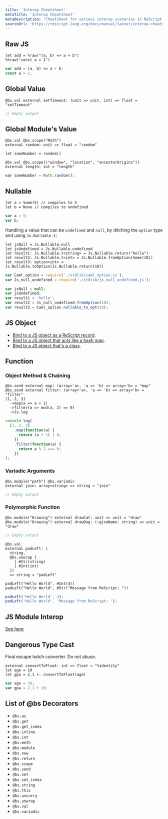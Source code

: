 ```yaml
---
title: 'Interop Cheatsheet'
metaTitle: 'Interop Cheatsheet'
metaDescription: 'Cheatsheet for various interop scenarios in ReScript'
sourceUrl: 'https://rescript-lang.org/docs/manual/latest/interop-cheatsheet'
---
```


<!-- TODO: this should be a glossary instead -->

## Raw JS

```reason
let add = %raw("(a, b) => a + b")
%%raw("const a = 1")
```

```js
var add = (a, b) => a + b;
const a = 1;
```

## Global Value

```reason
@bs.val external setTimeout: (unit => unit, int) => float = "setTimeout"
```

```js
// Empty output
```

## Global Module's Value

```reason
@bs.val @bs.scope("Math")
external random: unit => float = "random"

let someNumber = random()

@bs.val @bs.scope(("window", "location", "ancestorOrigins"))
external length: int = "length"
```

```js
var someNumber = Math.random();
```

## Nullable

```reason
let a = Some(5) // compiles to 5
let b = None // compiles to undefined
```

```js
var a = 5;
var b;
```

Handling a value that can be `undefined` and `null`, by ditching the `option` type and using `Js.Nullable.t`:

```reason
let jsNull = Js.Nullable.null
let jsUndefined = Js.Nullable.undefined
let result1: Js.Nullable.t<string> = Js.Nullable.return("hello")
let result2: Js.Nullable.t<int> = Js.Nullable.fromOption(Some(10))
let result3: option<int> = Js.Nullable.toOption(Js.Nullable.return(10))
```

```js
var Caml_option = require('./stdlib/caml_option.js');
var Js_null_undefined = require('./stdlib/js_null_undefined.js');

var jsNull = null;
var jsUndefined;
var result1 = 'hello';
var result2 = Js_null_undefined.fromOption(10);
var result3 = Caml_option.nullable_to_opt(10);
```

## JS Object

- [Bind to a JS object as a ReScript record](bind-to-js-object#bind-to-record-like-js-objects).
- [Bind to a JS object that acts like a hash map](bind-to-js-object#bind-to-hash-map-like-js-object).
- [Bind to a JS object that's a class](bind-to-js-object#bind-to-a-js-object-thats-a-class).

## Function

### Object Method & Chaining

```reason
@bs.send external map: (array<'a>, 'a => 'b) => array<'b> = "map"
@bs.send external filter: (array<'a>, 'a => 'b) => array<'b> = "filter"
[1, 2, 3]
  ->map(a => a + 1)
  ->filter(a => mod(a, 2) == 0)
  ->Js.log
```

```js
console.log(
  [1, 2, 3]
    .map(function(a) {
      return (a + 1) | 0;
    })
    .filter(function(a) {
      return a % 2 === 0;
    })
);
```

### Variadic Arguments

```reason
@bs.module("path") @bs.variadic
external join: array<string> => string = "join"
```

```js
// Empty output
```

### Polymorphic Function

```reason
@bs.module("Drawing") external drawCat: unit => unit = "draw"
@bs.module("Drawing") external drawDog: (~giveName: string) => unit = "draw"
```

```js
// Empty output
```

```reason
@bs.val
external padLeft: (
  string,
  @bs.unwrap [
    | #Str(string)
    | #Int(int)
  ])
  => string = "padLeft"

padLeft("Hello World", #Int(4))
padLeft("Hello World", #Str("Message from ReScript: "))
```

```js
padLeft('Hello World', 4);
padLeft('Hello World', 'Message from ReScript: ');
```

## JS Module Interop

[See here](import-from-export-to-js.md)

## Dangerous Type Cast

Final escape hatch converter. Do not abuse.

```reason
external convertToFloat: int => float = "%identity"
let age = 10
let gpa = 2.1 +. convertToFloat(age)
```

```js
var age = 10;
var gpa = 2.1 + 10;
```

## List of @bs Decorators

- `@bs.as`
- `@bs.get`
- `@bs.get_index`
- `@bs.inline`
- `@bs.int`
- `@bs.meth`
- `@bs.module`
- `@bs.new`
- `@bs.return`
- `@bs.scope`
- `@bs.send`
- `@bs.set`
- `@bs.set_index`
- `@bs.string`
- `@bs.this`
- `@bs.uncurry`
- `@bs.unwrap`
- `@bs.val`
- `@bs.variadic`
